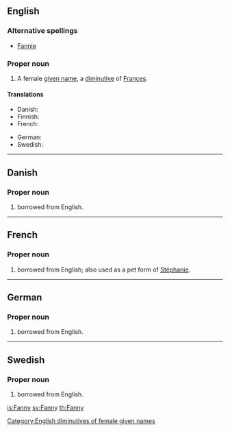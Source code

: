 {{also|fanny}}
==English==

===Alternative spellings===
* [[Fannie]]

===Proper noun===
{{en-proper noun}}

# A female [[given name]], a [[diminutive]] of [[Frances]].

====Translations====
{{trans-top|female given name}}
* Danish: {{t-|da|Fanny}}
* Finnish: {{t+|fi|Fanni}}
* French: {{t-|fr|Fanny}}
{{trans-mid}}
* German: {{t-|de|Fanny}}
* Swedish: {{t-|sv|Fanny}}
{{trans-bottom}}

[[Category:English diminutives of female given names]]

----

==Danish==

===Proper noun===
{{infl|da|proper noun}}

# {{given name|female|lang=da}} borrowed from English.

----

==French==

===Proper noun===
{{infl|fr|proper noun}}

# {{given name|female|lang=fr}} borrowed from English; also used as a pet form of [[Stéphanie]].

----

==German==

===Proper noun===
{{infl|de|proper noun}}

# {{given name|female|lang=de}} borrowed from English.

----

==Swedish==

===Proper noun===
{{infl|sv|proper noun}}

# {{given name|female|lang=sv}} borrowed from English.

[[is:Fanny]]
[[sv:Fanny]]
[[th:Fanny]]